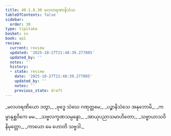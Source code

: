 ```yaml
---
title: 40.1.8.30 မလဟရဏာနိသံသ
tableOfContents: false
sidebar:
  order: 30
type: tipitaka
basket: su
book: ap1
review:
  current: review
  updated: '2025-10-27T21:48:39.277805'
  updated_by: ''
  notes: ''
  history:
  - state: review
    date: '2025-10-27T21:48:39.277805'
    updated_by: ''
    notes: ''
    previous_state: draft
---
```



<ReviewStatus review={frontmatter.review} showDetails={true} />

<HypothesisAnnotation frontmatter={frontmatter} />

<DynamicBreadcrumb />

<Division number="166" book="ap1" e="ch" v="20" p="366">

<Paragraph number="4463" type="verses" book="ap1">
_မလဟရဏိယော ဒတွာ,_  
_ဗုဒ္ဓေ သံဃေ ဂဏုတ္တမေ;_  
_ပဉ္စာနိသံသေ အနုဘောမိ,_  
_ကမ္မာနုစ္ဆဝိကေ မမ._  

</Paragraph>

</Division>
<Division number="167" book="ap1" e="ch" v="20" p="366">

<Paragraph number="4464" type="verses" book="ap1">
_သဗ္ဗလက္ခဏသမ္ပန္နော,_  
_အာယုပညာသမာဟိတော;_  
_သဗ္ဗာယာသဝိနိမုတ္တော,_  
_ကာယော မေ ဟောတိ သဗ္ဗဒါ._
</Paragraph>
</Division>